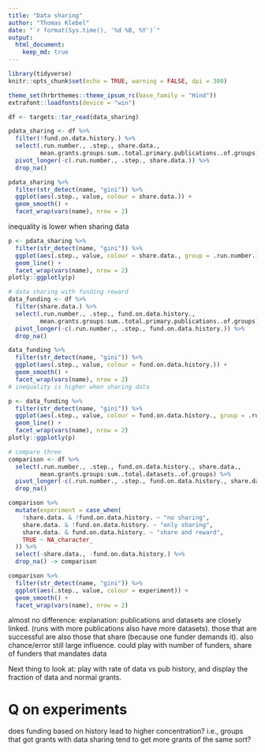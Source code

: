 ```yaml
---
title: "Data sharing"
author: "Thomas Klebel"
date: "`r format(Sys.time(), '%d %B, %Y')`"
output: 
  html_document:
    keep_md: true
---
```


```r
library(tidyverse)
knitr::opts_chunk$set(echo = TRUE, warning = FALSE, dpi = 300)

theme_set(hrbrthemes::theme_ipsum_rc(base_family = "Hind"))
extrafont::loadfonts(device = "win")

df <- targets::tar_read(data_sharing)
```


```r
pdata_sharing <- df %>% 
  filter(!fund.on.data.history.) %>% 
  select(.run.number., .step., share.data.,
         mean.grants.groups:sum..total.primary.publications..of.groups) %>% 
  pivot_longer(-c(.run.number., .step., share.data.)) %>% 
  drop_na()

pdata_sharing %>% 
  filter(str_detect(name, "gini")) %>% 
  ggplot(aes(.step., value, colour = share.data.)) +
  geom_smooth() +
  facet_wrap(vars(name), nrow = 2)
```
inequality is lower when sharing data


```r
p <- pdata_sharing %>% 
  filter(str_detect(name, "gini")) %>% 
  ggplot(aes(.step., value, colour = share.data., group = .run.number.)) +
  geom_line() +
  facet_wrap(vars(name), nrow = 2)
plotly::ggplotly(p)
```


```r
# data sharing with funding reward
data_funding <- df %>% 
  filter(share.data.) %>% 
  select(.run.number., .step., fund.on.data.history.,
         mean.grants.groups:sum..total.primary.publications..of.groups) %>% 
  pivot_longer(-c(.run.number., .step., fund.on.data.history.)) %>% 
  drop_na()

data_funding %>% 
  filter(str_detect(name, "gini")) %>% 
  ggplot(aes(.step., value, colour = fund.on.data.history.)) +
  geom_smooth() +
  facet_wrap(vars(name), nrow = 2)
# inequality is higher when sharing data
```

```r
p <- data_funding %>% 
  filter(str_detect(name, "gini")) %>% 
  ggplot(aes(.step., value, colour = fund.on.data.history., group = .run.number.)) +
  geom_line() +
  facet_wrap(vars(name), nrow = 2)
plotly::ggplotly(p)
```


```r
# compare three
comparison <- df %>% 
  select(.run.number., .step., fund.on.data.history., share.data.,
         mean.grants.groups:sum..total.datasets..of.groups) %>% 
  pivot_longer(-c(.run.number., .step., fund.on.data.history., share.data.)) %>% 
  drop_na()

comparison %>% 
  mutate(experiment = case_when(
    !share.data. & !fund.on.data.history. ~ "no sharing",
    share.data. & !fund.on.data.history. ~ "only sharing",
    share.data. & fund.on.data.history. ~ "share and reward",
    TRUE ~ NA_character_
  )) %>% 
  select(-share.data., -fund.on.data.history.) %>% 
  drop_na() -> comparison

comparison %>% 
  filter(str_detect(name, "gini")) %>% 
  ggplot(aes(.step., value, colour = experiment)) +
  geom_smooth() +
  facet_wrap(vars(name), nrow = 2)
```

almost no difference: explanation: publications and datasets are closely linked.
(runs with more publications also have more datasets).
those that are successful are also those that share (because one funder demands
it). also chance/error still large influence. 
could play with number of funders, share of funders that mandates data

Next thing to look at: play with rate of data vs pub history, and display the 
fraction of data and normal grants.

# Q on experiments
does funding based on history lead to higher concentration? i.e., groups that 
got grants with data sharing tend to get more grants of the same sort?